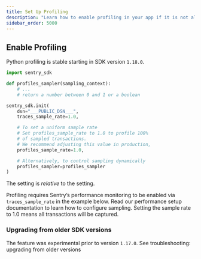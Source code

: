```yaml
---
title: Set Up Profiling
description: "Learn how to enable profiling in your app if it is not already set up."
sidebar_order: 5000
---
```


<PlatformContent includePath="profiling/index/preface" />
<PlatformContent includePath="profiling/index/why-profiling" />

## Enable Profiling

<Note>

Python profiling is stable starting in SDK version `1.18.0`.

</Note>

<SignInNote />

```python
import sentry_sdk

def profiles_sampler(sampling_context):
    # ...
    # return a number between 0 and 1 or a boolean

sentry_sdk.init(
    dsn="___PUBLIC_DSN___",
    traces_sample_rate=1.0,

    # To set a uniform sample rate
    # Set profiles_sample_rate to 1.0 to profile 100%
    # of sampled transactions.
    # We recommend adjusting this value in production,
    profiles_sample_rate=1.0,

    # Alternatively, to control sampling dynamically
    profiles_sampler=profiles_sampler
)
```

<Note>

The <PlatformIdentifier name="profiles_sample_rate" /> setting is _relative_ to the <PlatformIdentifier name="traces_sample_rate" /> setting.

Profiling requires Sentry’s performance monitoring to be enabled via `traces_sample_rate` in the example below. Read our <PlatformLink to="/performance/">performance setup documentation</PlatformLink> to learn how to configure sampling. Setting the sample rate to 1.0 means all transactions will be captured.

</Note>

### Upgrading from older SDK versions

The feature was experimental prior to version `1.17.0`. See <PlatformLink to="/profiling/troubleshooting/#ipgrading-from-older-sdk-versions">troubleshooting: upgrading from older versions</PlatformLink>
